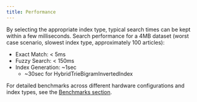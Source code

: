 ```yaml
---
title: Performance
---
```


By selecting the appropriate index type, typical search times can be kept within a few milliseconds.
Search performance for a 4MB dataset (worst case scenario, slowest index type, approximately 100 articles):

- Exact Match: < 5ms
- Fuzzy Search: < 150ms
- Index Generation: ~1sec
  - ~30sec for HybridTrieBigramInvertedIndex

For detailed benchmarks across different hardware configurations and index types, see the [Benchmarks section](#Benchmark).
